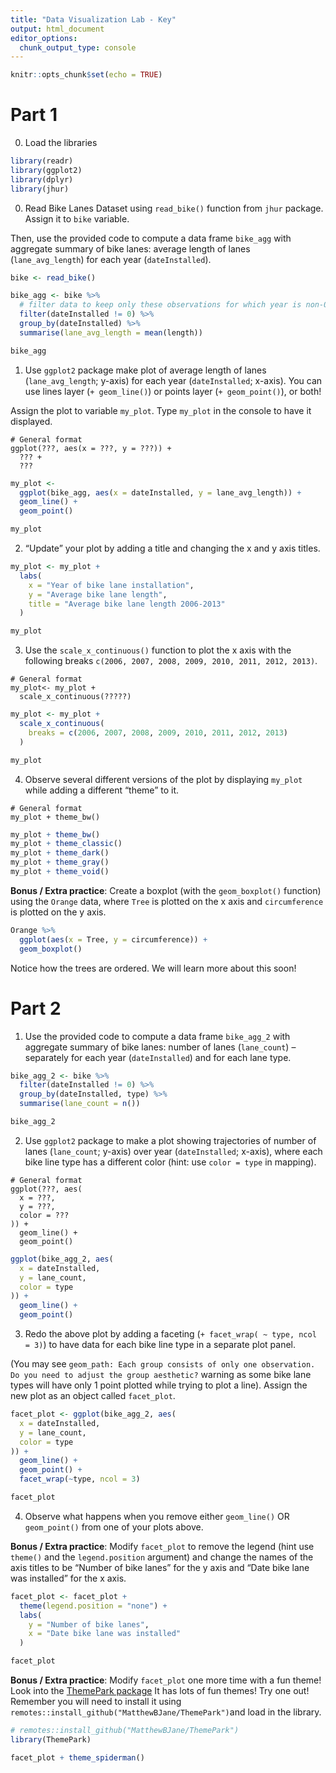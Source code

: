 ```yaml
---
title: "Data Visualization Lab - Key"
output: html_document
editor_options: 
  chunk_output_type: console
---
```


```r
knitr::opts_chunk$set(echo = TRUE)
```

# Part 1

0. Load the libraries

```r
library(readr)
library(ggplot2)
library(dplyr)
library(jhur)
```

0. Read Bike Lanes Dataset using `read_bike()` function from `jhur` package. Assign it to `bike` variable. 

Then, use the provided code to compute a data frame `bike_agg` with aggregate summary of bike lanes: average length of lanes (`lane_avg_length`) for each year (`dateInstalled`). 

```r
bike <- read_bike()

bike_agg <- bike %>%
  # filter data to keep only these observations for which year is non-0
  filter(dateInstalled != 0) %>%
  group_by(dateInstalled) %>%
  summarise(lane_avg_length = mean(length))

bike_agg
```

1. Use `ggplot2` package make plot of average length of lanes (`lane_avg_length`; y-axis) for each year (`dateInstalled`; x-axis). You can use lines layer (`+ geom_line()`) or points layer (`+ geom_point()`), or both!

Assign the plot to variable `my_plot`. Type `my_plot` in the console to have it displayed.

```
# General format
ggplot(???, aes(x = ???, y = ???)) +
  ??? +
  ???
```

```r

my_plot <-
  ggplot(bike_agg, aes(x = dateInstalled, y = lane_avg_length)) +
  geom_line() +
  geom_point()

my_plot
```

2. "Update" your plot by adding a title and changing the x and y axis titles. 

```r
my_plot <- my_plot +
  labs(
    x = "Year of bike lane installation",
    y = "Average bike lane length",
    title = "Average bike lane length 2006-2013"
  )

my_plot
```

3. Use the `scale_x_continuous()` function to plot the x axis with the following breaks `c(2006, 2007, 2008, 2009, 2010, 2011, 2012, 2013)`. 

```
# General format
my_plot<- my_plot +
  scale_x_continuous(?????)
```

```r
my_plot <- my_plot +
  scale_x_continuous(
    breaks = c(2006, 2007, 2008, 2009, 2010, 2011, 2012, 2013)
  )

my_plot
```


4. Observe several different versions of the plot by displaying `my_plot` while adding a different "theme" to it. 

```
# General format
my_plot + theme_bw()
```

```r
my_plot + theme_bw()
my_plot + theme_classic()
my_plot + theme_dark()
my_plot + theme_gray()
my_plot + theme_void()
```

**Bonus / Extra practice**: Create a boxplot (with the `geom_boxplot()` function) using the `Orange` data, where `Tree` is plotted on the x axis and `circumference` is plotted on the y axis. 

```r
Orange %>%
  ggplot(aes(x = Tree, y = circumference)) +
  geom_boxplot()
```

Notice how the trees are ordered. We will learn more about this soon!

# Part 2

1. Use the provided code to compute a data frame `bike_agg_2` with aggregate summary of bike lanes: number of lanes (`lane_count`) -- separately for each year (`dateInstalled`) and for each lane type. 

```r
bike_agg_2 <- bike %>%
  filter(dateInstalled != 0) %>%
  group_by(dateInstalled, type) %>%
  summarise(lane_count = n())

bike_agg_2
```


2.  Use `ggplot2` package to make a plot showing trajectories of number of lanes (`lane_count`; y-axis) over year (`dateInstalled`; x-axis), where each bike line type has a different color (hint: use `color = type` in mapping).

```
# General format
ggplot(???, aes(
  x = ???,
  y = ???,
  color = ???
)) +
  geom_line() +
  geom_point()
```

```r
ggplot(bike_agg_2, aes(
  x = dateInstalled,
  y = lane_count,
  color = type
)) +
  geom_line() +
  geom_point()
```

3. Redo the above plot by adding a faceting  (`+ facet_wrap( ~ type, ncol = 3)`) to have data for each bike line type in a separate plot panel. 

(You may see `geom_path: Each group consists of only one observation. Do you need to adjust the group aesthetic?` warning as some bike lane types will have only 1 point plotted while trying to plot a line).
Assign the new plot as an object called `facet_plot`.

```r

facet_plot <- ggplot(bike_agg_2, aes(
  x = dateInstalled,
  y = lane_count,
  color = type
)) +
  geom_line() +
  geom_point() +
  facet_wrap(~type, ncol = 3)

facet_plot
```

4. Observe what happens when you remove either `geom_line()` OR `geom_point()` from one of your plots above.

**Bonus / Extra practice**: Modify `facet_plot` to remove the legend (hint use `theme()` and the `legend.position` argument) and change the names of the axis titles to be "Number of bike lanes" for the y axis and "Date bike lane was installed" for the x axis. 

```r
facet_plot <- facet_plot +
  theme(legend.position = "none") +
  labs(
    y = "Number of bike lanes",
    x = "Date bike lane was installed"
  )

facet_plot
```

**Bonus / Extra practice**: Modify `facet_plot` one more time with a fun theme! Look into the [ThemePark package](https://github.com/MatthewBJane/ThemePark) It has lots of fun themes! Try one out! Remember you will need to install it using `remotes::install_github("MatthewBJane/ThemePark")`and load in the library. 

```r
# remotes::install_github("MatthewBJane/ThemePark")
library(ThemePark)

facet_plot + theme_spiderman()
```
